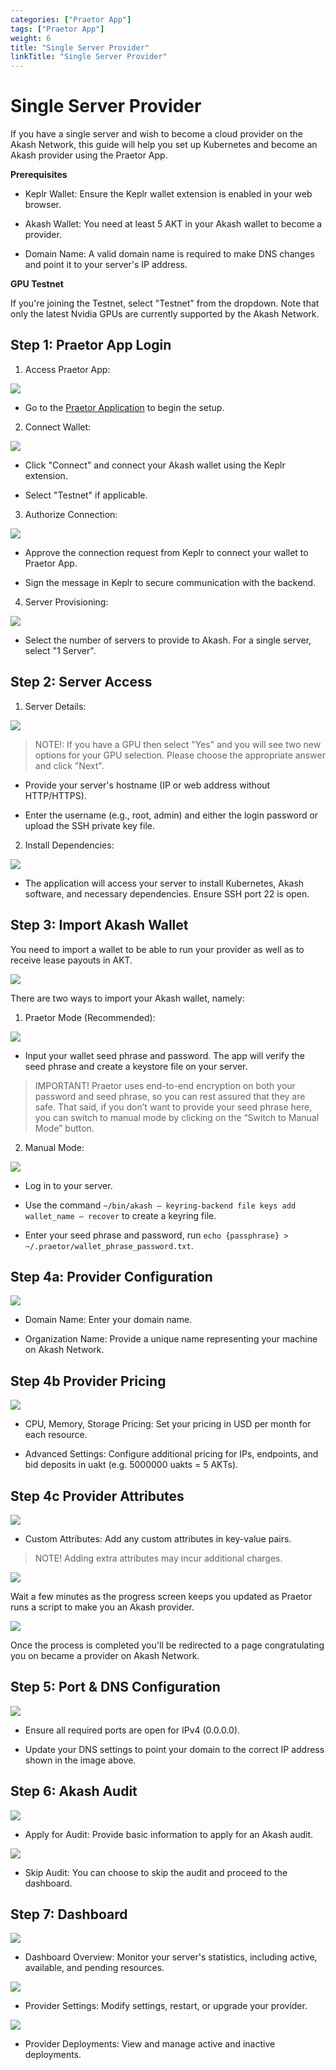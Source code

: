```yaml
---
categories: ["Praetor App"]
tags: ["Praetor App"]
weight: 6
title: "Single Server Provider"
linkTitle: "Single Server Provider"
---
```


# Single Server Provider

If you have a single server and wish to become a cloud provider on the Akash Network, this guide will help you set up Kubernetes and become an Akash provider using the Praetor App.

**Prerequisites**

* Keplr Wallet: Ensure the Keplr wallet extension is enabled in your web browser.

* Akash Wallet: You need at least 5 AKT in your Akash wallet to become a provider.
* Domain Name: A valid domain name is required to make DNS changes and point it to your server's IP address.

**GPU Testnet**

If you're joining the Testnet, select "Testnet" from the dropdown. Note that only the latest Nvidia GPUs are currently supported by the Akash Network.


## Step 1: Praetor App Login

1. Access Praetor App:

![](../../../../assets/praetor-app-login.jpg)

* Go to the [Praetor Application](https://akash.praetorapp.com/) to begin the setup.



2. Connect Wallet:

![](../../../../assets/connect-keplr-wallet.jpg)

* Click "Connect" and connect your Akash wallet using the Keplr extension.

* Select "Testnet" if applicable.


3. Authorize Connection:

![](../../../../assets/sign-message.jpg)

* Approve the connection request from Keplr to connect your wallet to Praetor App.

* Sign the message in Keplr to secure communication with the backend.


4. Server Provisioning:

![](../../../../assets/kubernetesBuild.png)

* Select the number of servers to provide to Akash. For a single server, select "1 Server".


## Step 2: Server Access

1. Server Details:

![](../../../../assets/serverAccess.png)

> NOTE!: If you have a GPU then select "Yes" and you will see two new options for your GPU selection. Please choose the appropriate answer and click "Next".

* Provide your server's hostname (IP or web address without HTTP/HTTPS).

* Enter the username (e.g., root, admin) and either the login password or upload the SSH private key file.

2. Install Dependencies:

![](../../../../assets/installDependencies.png)

* The application will access your server to install Kubernetes, Akash software, and necessary dependencies. Ensure SSH port 22 is open.

## Step 3: Import Akash Wallet

You need to import a wallet to be able to run your provider as well as to receive lease payouts in AKT.

![](../../../../assets/importWallet.png)

There are two ways to import your Akash wallet, namely:


1. Praetor Mode (Recommended):

![](../../../../assets/praetorMode.png)

* Input your wallet seed phrase and password. The app will verify the seed phrase and create a keystore file on your server.


> IMPORTANT! Praetor uses end-to-end encryption on both your password and seed phrase, so you can rest assured that they are safe. That said, if you don’t want to provide your seed phrase here, you can switch to manual mode by clicking on the “Switch to Manual Mode” button.


2. Manual Mode:

![](../../../../assets/manualMode.png)

* Log in to your server.

* Use the command `~/bin/akash — keyring-backend file keys add wallet_name — recover` to create a keyring file.

* Enter your seed phrase and password, run ```echo {passphrase} >  ~/.praetor/wallet_phrase_password.txt```.


## Step 4a: Provider Configuration


![](../../../../assets/providerConfig.png)


* Domain Name: Enter your domain name.

* Organization Name: Provide a unique name representing your machine on Akash Network.

## Step 4b Provider Pricing

![](../../../../assets/providerPricing.png)

* CPU, Memory, Storage Pricing: Set your pricing in USD per month for each resource.

* Advanced Settings: Configure additional pricing for IPs, endpoints, and bid deposits in uakt (e.g. 5000000 uakts = 5 AKTs).

## Step 4c Provider Attributes

![](../../../../assets/providerAttributes.png)

* Custom Attributes: Add any custom attributes in key-value pairs.

> NOTE! Adding extra attributes may incur additional charges.

![](../../../../assets/creatingScript.png)

Wait a few minutes as the progress screen keeps you updated as Praetor runs a script to make you an Akash provider.

![](../../../../assets/congratsScreen.png)

Once the process is completed you'll be redirected to a page congratulating you on became a provider on Akash Network.


## Step 5: Port & DNS Configuration

![](../../../../assets/portDNS.png)

* Ensure all required ports are open for IPv4 (0.0.0.0).

* Update your DNS settings to point your domain to the correct IP address shown in the image above.


## Step 6: Akash Audit


![](../../../../assets/akashAudit.png)

* Apply for Audit: Provide basic information to apply for an Akash audit.

![](../../../../assets/applyAudit.png)

* Skip Audit: You can choose to skip the audit and proceed to the dashboard.

## Step 7: Dashboard

![](../../../../assets/dashboard.png)

* Dashboard Overview: Monitor your server's statistics, including active, available, and pending resources.

![](../../../../assets/providerSettings.png)

* Provider Settings: Modify settings, restart, or upgrade your provider.

![](../../../../assets/providerDeployments.png)

* Provider Deployments: View and manage active and inactive deployments.

